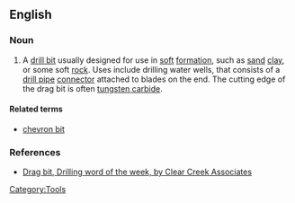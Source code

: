 ==English==

===Noun===
{{en-noun|sg=[[drag]] [[bit]]}}

# A [[drill bit]] usually designed for use in [[soft]] [[formation]], such as [[sand]] [[clay]], or some soft [[rock]]. Uses include drilling water wells, that consists of a [[drill pipe]] [[connector]] attached to blades on the end.  The cutting edge of the drag bit is often [[tungsten carbide]].  

====Related terms====
*[[chevron bit]]

===References===
*[http://www.clearcreekassociates.com/wordarchive/dragbit.htm Drag bit, Drilling word of the week, by Clear Creek Associates]

{{anagrams:en/abdgirt}}
[[Category:Tools]]